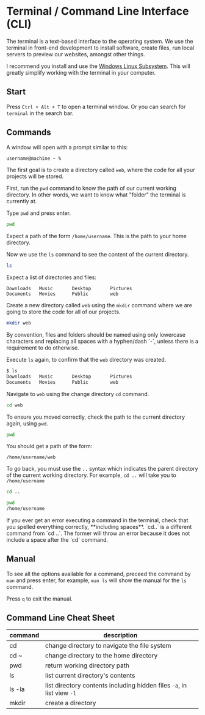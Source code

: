 
# Terminal / Command Line Interface (CLI)

The terminal is a text-based interface to the operating system. We use the terminal in front-end development to install software, create files, run local servers to preview our websites, amongst other things.

I recommend you install and use the [Windows Linux Subsystem](https://learn.microsoft.com/windows/wsl/install). This will greatly simplify working with the terminal in your computer.

## Start

Press `Ctrl + Alt + T` to open a terminal window. Or you can search for `terminal` in the search bar.

## Commands

A window will open with a prompt similar to this:

```bash
username@machine ~ %
```

The first goal is to create a directory called `web`, where the code for all your projects will be stored.

First, run the `pwd` command to know the path of our current working directory. In other words, we want to know what "folder" the terminal is currently at.

Type `pwd` and press enter.

```bash copy
pwd
```

Expect a path of the form `/home/username`. This is the path to your home directory.

Now we use the `ls` command to see the content of the current directory.

```bash copy
ls
```

Expect a list of directories and files:

```
Downloads   Music       Desktop       Pictures
Documents   Movies      Public        web
```

Create a new directory called `web` using the `mkdir` command where we are going to store the code for all of our projects.

```bash copy
mkdir web
```

<Callout type="warning" emoji="⚠️">
  By convention, files and folders should be named using only lowercase characters and replacing all
  spaces with a hyphen/dash `-`, unless there is a requirement to do otherwise.
</Callout>

Execute `ls` again, to confirm that the `web` directory was created.

```bash
$ ls
Downloads   Music       Desktop       Pictures
Documents   Movies      Public        web
```

Navigate to `web` using the change directory `cd` command.

```bash copy
cd web
```

To ensure you moved correctly, check the path to the current directory again, using `pwd`.

```bash copy
pwd
```

You should get a path of the form:

```
/home/username/web
```

To go back, you must use the `..` syntax which indicates the parent directory of the current working directory. For example, `cd ..` will take you to `/home/username`

```bash copy
cd ..
```

```bash
pwd
/home/username
```

<Callout type="warning" emoji="⚠️">
  If you ever get an error executing a command in the terminal, check that you spelled everything
  correctly, **including spaces**. `cd..` is a different command from `cd ..`. The former will throw
  an error because it does not include a space after the `cd` command.
</Callout>

## Manual

To see all the options available for a command, preceed the command by `man` and press enter, for example, `man ls` will show the manual for the `ls` command.

Press `q` to exit the manual.

## Command Line Cheat Sheet

| command | description                                                            |
| ------- | ---------------------------------------------------------------------- |
| cd      | change directory to navigate the file system                           |
| cd ~    | change directory to the home directory                                 |
| pwd     | return working directory path                                          |
| ls      | list current directory's contents                                      |
| ls -la  | list directory contents including hidden files `-a`, in list view `-l` |
| mkdir   | create a directory                                                     |
